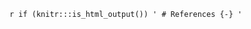 `r if (knitr:::is_html_output()) '
# References {-}
'`

\cleardoublepage
\phantomsection
\addcontentsline{toc}{part}{Bibliography}
\chaptermark{Bibliography}

\renewcommand{\bibfont}{\small}
<!-- \singlespacing -->
\setlength{\bibsep}{4pt}
\setlength{\bibhang}{2em}
\setlength{\leftskip}{0.25in}
